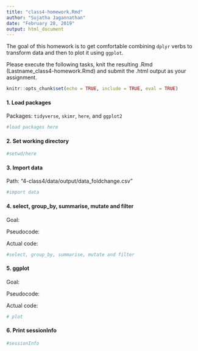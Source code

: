 ```yaml
---
title: "class4-homework.Rmd"
author: "Sujatha Jagannathan"
date: "February 28, 2019"
output: html_document
---
```

The goal of this homework is to get comfortable combining `dplyr` verbs to transform data and then to plot it using `ggplot`. 

Please execute the following tasks, knit the resulting .Rmd (Lastname_class4-homework.Rmd) and submit the .html output as your assignment.

```r
knitr::opts_chunk$set(echo = TRUE, include = TRUE, eval = TRUE)
```

#### 1. Load packages 
Packages: `tidyverse`, `skimr`, `here`, and `ggplot2` 
```r
#load packages here

```

#### 2. Set working directory
```r
#setwd/here

```

#### 3. Import data
Path: "4-class4/data/output/data_foldchange.csv"
```r
#import data

```

#### 4. select, group_by, summarise, mutate and filter

Goal: 

Pseudocode:

Actual code: 
```r
#select, group_by, summarise, mutate and filter

```

#### 5. ggplot

Goal:

Pseudocode:

Actual code: 
```r
# plot
```

#### 6. Print sessionInfo {.smallest}

```r
#sessionInfo

```
